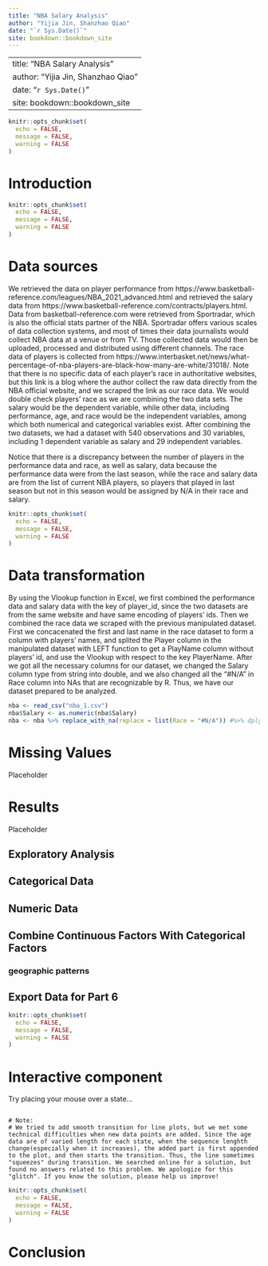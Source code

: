 ```yaml
--- 
title: "NBA Salary Analysis"
author: "Yijia Jin, Shanzhao Qiao"
date: "`r Sys.Date()`"
site: bookdown::bookdown_site
---
```

--- 
title: "NBA Salary Analysis"
author: "Yijia Jin, Shanzhao Qiao"
date: "`r Sys.Date()`"
site: bookdown::bookdown_site
---
```r
knitr::opts_chunk$set(
  echo = FALSE,
  message = FALSE,
  warning = FALSE
)
```

# Introduction


<!--chapter:end:index.Rmd-->

```r
knitr::opts_chunk$set(
  echo = FALSE,
  message = FALSE,
  warning = FALSE
)
```
# Data sources

We retrieved the data on player performance from https://www.basketball-reference.com/leagues/NBA_2021_advanced.html and retrieved the salary data from https://www.basketball-reference.com/contracts/players.html. Data from basketball-reference.com were retrieved from Sportradar, which is also the official stats partner of the NBA. Sportradar offers various scales of data collection systems, and most of times their data journalists would collect NBA data at a venue or from TV. Those collected data would then be uploaded, processed and distributed using different channels. The race data of players is collected from https://www.interbasket.net/news/what-percentage-of-nba-players-are-black-how-many-are-white/31018/. Note that there is no specific data of each player’s race in authoritative websites, but this link is a blog where the author collect the raw data directly from the NBA official website, and we scraped the link as our race data. We would double check players’ race as we are combining the two data sets. 
The salary would be the dependent variable, while other data, including performance, age, and race would be the independent variables, among which both numerical and categorical variables exist. After combining the two datasets, we had a dataset with 540 observations and
30 variables, including 1 dependent variable as salary and 29 independent variables. 

Notice that there is a discrepancy between the number of players in the performance data and race, as well as salary, data because the performance data were from the last season, while the race and salary data are from the list of current NBA players, so players that played in last season but not in this season would be assigned by N/A in their race and salary. 

<!--chapter:end:02-data.Rmd-->

```r
knitr::opts_chunk$set(
  echo = FALSE,
  message = FALSE,
  warning = FALSE
)
```
# Data transformation

By using the Vlookup function in Excel, we first combined the performance data and salary data with the key of player_id, since the two datasets are from the same website and have same encoding of players' ids. Then we combined the race data we scraped with the previous manipulated dataset. First we concacenated the first and last name in the race dataset to form a column with players' names, and splited the Player column in the manipulated dataset with LEFT function to get a PlayName column without players' id, and use the Vlookup with respect to the key PlayerName. After we got all the necessary columns for our dataset, we changed the Salary column type from string into double, and we also changed all the "#N/A" in Race column into NAs that are recognizable by R. Thus, we have our dataset prepared to be analyzed. 

```r
nba <- read_csv("nba_1.csv")
nba$Salary <- as.numeric(nba$Salary)
nba <- nba %>% replace_with_na(replace = list(Race = "#N/A")) #%>% dplyr::filter(is.na(Race)==FALSE)
```

<!--chapter:end:03-cleaning.Rmd-->


# Missing Values

Placeholder



<!--chapter:end:04-missing.Rmd-->


# Results

Placeholder


## Exploratory Analysis
## Categorical Data
## Numeric Data
## Combine Continuous Factors With Categorical Factors
### geographic patterns
## Export Data for Part 6

<!--chapter:end:05-results.Rmd-->

```r
knitr::opts_chunk$set(
  echo = FALSE,
  message = FALSE,
  warning = FALSE
)
```
# Interactive component

Try placing your mouse over a state...


<script src="https://d3js.org/d3.v7.js"></script>
  <div class="map-container"></div>
<script src="https://raw.githubusercontent.com/jyjuni/5702_nba_salaries/main/docs/square-map.js"></script>

```

# Note:
# We tried to add smooth transition for line plots, but we met some technical difficulties when new data points are added. Since the age data are of varied length for each state, when the sequence lenghth change(especially when it increases), the added part is first appended to the plot, and then starts the transition. Thus, the line sometimes "squeezes" during transition. We searched online for a solution, but found no answers related to this problem. We apologize for this "glitch". If you know the solution, please help us improve!

```

<!--chapter:end:06-interactive.Rmd-->

```r
knitr::opts_chunk$set(
  echo = FALSE,
  message = FALSE,
  warning = FALSE
)
```
# Conclusion


<!--chapter:end:07-conclusion.Rmd-->

